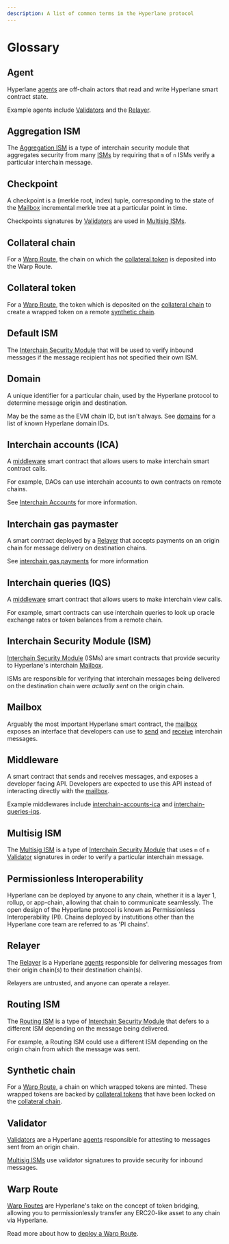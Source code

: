 ```yaml
---
description: A list of common terms in the Hyperlane protocol
---
```


# Glossary

## Agent

Hyperlane [agents](../protocol/agents.mdx) are off-chain actors that read and write Hyperlane smart contract state.

Example agents include [Validators](../protocol/agents/validators.mdx) and the [Relayer](../protocol/agents/relayer.mdx).

## Aggregation ISM

The [Aggregation ISM](../protocol/ISM/aggregation-ISM.mdx) is a type of interchain security module that aggregates security from many [ISMs](glossary.mdx#interchain-security-module) by requiring that `m` of `n` ISMs verify a particular interchain message.

## Checkpoint

A checkpoint is a (merkle root, index) tuple, corresponding to the state of the [Mailbox](glossary.mdx#mailbox) incremental merkle tree at a particular point in time.

Checkpoints signatures by [Validators](glossary.mdx#validator) are used in [Multisig ISMs](glossary.mdx#multisig-ism).

## Collateral chain

For a [Warp Route](glossary.mdx#warp-route), the chain on which the [collateral token](glossary.mdx#collateral-token) is deposited into the Warp Route.

## Collateral token

For a [Warp Route](glossary.mdx#warp-route), the token which is deposited on the [collateral chain](glossary.mdx#collateral-chain) to create a wrapped token on a remote [synthetic chain](glossary.mdx#synthetic-chain).

## Default ISM

The [Interchain Security Module](glossary.mdx#interchain-security-module) that will be used to verify inbound messages if the message recipient has not specified their own ISM.

## Domain

A unique identifier for a particular chain, used by the Hyperlane protocol to determine message origin and destination.

May be the same as the EVM chain ID, but isn't always. See [domains](domains/) for a list of known Hyperlane domain IDs.

## Interchain accounts (ICA)

A [middleware](glossary.mdx#middleware) smart contract that allows users to make interchain smart contract calls.

For example, DAOs can use interchain accounts to own contracts on remote chains.

See [Interchain Accounts](../reference/applications/interchain-account.mdx) for more information.

## Interchain gas paymaster

A smart contract deployed by a [Relayer](glossary.mdx#relayer) that accepts payments on an origin chain for message delivery on destination chains.

See [interchain gas payments](../protocol/interchain-gas-payment.mdx) for more information

## Interchain queries (IQS)

A [middleware](glossary.mdx#middleware) smart contract that allows users to make interchain view calls.

For example, smart contracts can use interchain queries to look up oracle exchange rates or token balances from a remote chain.

## Interchain Security Module (ISM)

[Interchain Security Module](../protocol/ISM/modular-security.mdx) (ISMs) are smart contracts that provide security to Hyperlane's interchain [Mailbox](../protocol/mailbox.mdx).

ISMs are responsible for verifying that interchain messages being delivered on the destination chain were _actually sent_ on the origin chain.

## Mailbox

Arguably the most important Hyperlane smart contract, the [mailbox](../protocol/interchain-gas-payment.mdx) exposes an interface that developers can use to [send](./messaging/send.mdx) and [receive](./messaging/receive.mdx) interchain messages.

## Middleware

A smart contract that sends and receives messages, and exposes a developer facing API. Developers are expected to use this API instead of interacting directly with the [mailbox](glossary.mdx#mailbox).

Example middlewares include [interchain-accounts-ica](glossary.mdx#interchain-accounts-ica) and [interchain-queries-iqs](glossary.mdx#interchain-queries-iqs).

## Multisig ISM

The [Multisig ISM](../protocol/ISM/multisig-ISM.mdx) is a type of [Interchain Security Module](glossary.mdx#interchain-security-module) that uses `m` of `n` [Validator](glossary.mdx#validator) signatures in order to verify a particular interchain message.

## Permissionless Interoperability

Hyperlane can be deployed by anyone to any chain, whether it is a layer 1, rollup, or app-chain, allowing that chain to communicate seamlessly. The open design of the Hyperlane protocol is known as Permissionless Interoperability (PI). Chains deployed by instutitions other than the Hyperlane core team are referred to as 'PI chains'.

## Relayer

The [Relayer](../protocol/agents/relayer.mdx) is a Hyperlane [agents](glossary.mdx#agent) responsible for delivering messages from their origin chain(s) to their destination chain(s).

Relayers are untrusted, and anyone can operate a relayer.

## Routing ISM

The [Routing ISM](../protocol/ISM/routing-ISM.mdx) is a type of [Interchain Security Module](glossary.mdx#interchain-security-module) that defers to a different ISM depending on the message being delivered.

For example, a Routing ISM could use a different ISM depending on the origin chain from which the message was sent.

## Synthetic chain

For a [Warp Route](glossary.mdx#warp-route), a chain on which wrapped tokens are minted. These wrapped tokens are backed by [collateral tokens](glossary.mdx#collateral-token) that have been locked on the [collateral chain](glossary.mdx#collateral-chain).

## Validator

[Validators](../protocol/agents/validators.mdx) are a Hyperlane [agents](glossary.mdx#agent) responsible for attesting to messages sent from an origin chain.

[Multisig ISMs](glossary.mdx#multisig-ism) use validator signatures to provide security for inbound messages.

## Warp Route

[Warp Routes](applications/warp-routes.mdx#overview) are Hyperlane's take on the concept of token bridging, allowing you to permissionlessly transfer any ERC20-like asset to any chain via Hyperlane.

Read more about how to [deploy a Warp Route](../guides/deploy-warp-route.mdx).
